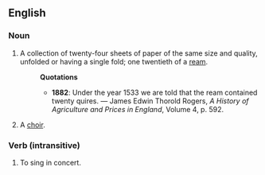 ==English==
===Noun===
#A collection of twenty-four sheets of paper of the same size and quality, unfolded or having a single fold; one twentieth of a [[ream]].
#:'''Quotations'''
#:*'''1882''': Under the year 1533 we are told that the ream contained twenty quires. &mdash; James Edwin Thorold Rogers, ''A History of Agriculture and Prices in England'', Volume 4, p. 592.
#A [[choir]].

===Verb (intransitive)===
#To sing in concert.